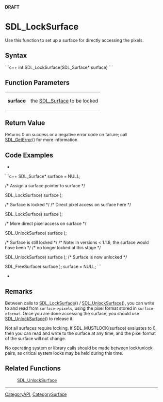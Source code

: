 <!-- pragma section-numbers off -->
<!-- pragma disable-camelcase -->
'''DRAFT'''

= SDL_LockSurface =
Use this function to set up a surface for directly accessing the pixels.


== Syntax ==
```c++
int SDL_LockSurface(SDL_Surface* surface)
```

== Function Parameters ==
{|
|'''surface'''
|the [[SDL_Surface]] to be locked
|}

== Return Value ==
Returns 0 on success or a negative error code on failure; call [[SDL_GetError]]() for more information.

== Code Examples ==
*
```c++
SDL_Surface* surface = NULL;

/* Assign a surface pointer to surface */

SDL_LockSurface( surface );

/* Surface is locked */
/* Direct pixel access on surface here */

SDL_LockSurface( surface );

/* More direct pixel access on surface */

SDL_UnlockSurface( surface );

/* Surface is still locked */
/* Note: In versions < 1.1.8, the surface would have been */
/* no longer locked at this stage                         */

SDL_UnlockSurface( surface );
/* Surface is now unlocked */

SDL_FreeSurface( surface );
surface = NULL;
```
*

== Remarks ==
Between calls to [[SDL_LockSurface]]() / [[SDL_UnlockSurface]](), you can write to and read from <code>surface->pixels</code>, using the pixel format stored in <code>surface->format</code>. Once you are done accessing the surface, you should use [[SDL_UnlockSurface]]() to release it.

Not all surfaces require locking. If SDL_MUSTLOCK(surface) evaluates to 0, then you can read and write to the surface at any time, and the pixel format of the surface will not change.

No operating system or library calls should be made between lock/unlock pairs, as critical system locks may be held during this time. 

== Related Functions ==
:[[SDL_UnlockSurface]]

----
[[CategoryAPI]], [[CategorySurface]]
